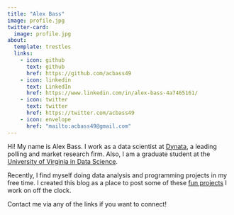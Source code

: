 ```yaml
---
title: "Alex Bass"
image: profile.jpg
twitter-card: 
  image: profile.jpg
about:
  template: trestles
  links:
    - icon: github
      text: github
      href: https://github.com/acbass49
    - icon: linkedin
      text: LinkedIn
      href: https://www.linkedin.com/in/alex-bass-4a7465161/
    - icon: twitter
      text: twitter
      href: https://twitter.com/acbass49
    - icon: envelope
      href: "mailto:acbass49@gmail.com"
---
```


Hi! My name is Alex Bass. I work as a data scientist at [Dynata](https://www.dynata.com/), a leading polling and market research firm. Also, I am a graduate student at the [University of Virginia in Data Science](https://datascience.virginia.edu/).

Recently, I find myself doing data analysis and programming projects in my free time. I created this blog as a place to post some of these [fun projects](index.qmd) I work on off the clock. 

Contact me via any of the links if you want to connect!
